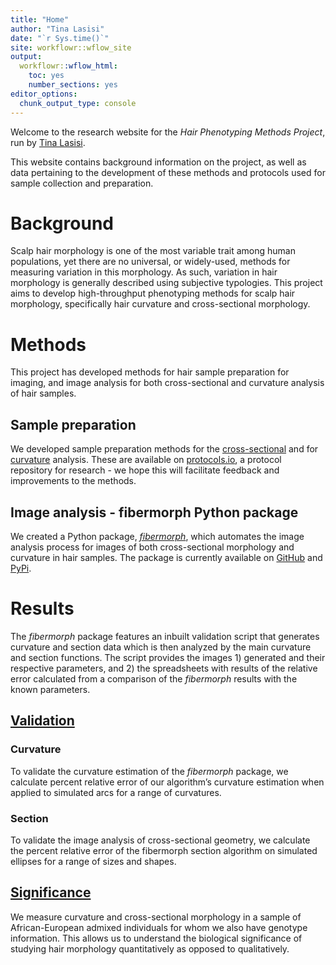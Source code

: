 ```yaml
---
title: "Home"
author: "Tina Lasisi"
date: "`r Sys.time()`"
site: workflowr::wflow_site
output:
  workflowr::wflow_html:
    toc: yes
    number_sections: yes
editor_options:
  chunk_output_type: console
---
```


Welcome to the research website for the *Hair Phenotyping Methods Project*, run by [Tina Lasisi](https://www.tinalasisi.com/).

This website contains background information on the project, as well as data pertaining to the development of these methods and protocols used for sample collection and preparation.

# Background
Scalp hair morphology is one of the most variable trait among human populations, yet there are no universal, or widely-used, methods for measuring variation in this morphology. As such, variation in hair morphology is generally described using subjective typologies. This project aims to develop high-throughput phenotyping methods for scalp hair morphology, specifically hair curvature and cross-sectional morphology. 

# Methods
This project has developed methods for hair sample preparation for imaging, and image analysis for both cross-sectional and curvature analysis of hair samples. 

## Sample preparation
We developed sample preparation methods for the [cross-sectional](https://www.protocols.io/view/sample-preparation-protocol-for-cross-sectional-mi-bbwcipaw.html) and for [curvature](https://www.protocols.io/view/sample-preparation-protocol-for-hair-fiber-curvatu-bbweipbe.html) analysis. These are available on [protocols.io](https://www.protocols.io), a protocol repository for research - we hope this will facilitate feedback and improvements to the methods. 

## Image analysis - fibermorph Python package
We created a Python package, [*fibermorph*](https://github.com/tinalasisi/fibermorph), which automates the image analysis process for images of both cross-sectional morphology and curvature in hair samples. The package is currently available on [GitHub](https://github.com/tinalasisi/fibermorph) and [PyPi](https://pypi.org/project/fibermorph/).

# Results

The *fibermorph* package features an inbuilt validation script that generates curvature and section data which is then analyzed by the main curvature and section functions. The script provides the images 1) generated and their respective parameters, and 2) the spreadsheets with results of the relative error calculated from a comparison of the *fibermorph* results with the known parameters. 

## [Validation](validation.html)

### Curvature
To validate the curvature estimation of the *fibermorph* package, we calculate percent relative error of our algorithm's curvature estimation when applied to simulated arcs for a range of curvatures.

### Section
To validate the image analysis of cross-sectional geometry, we calculate the percent relative error of the fibermorph section algorithm on simulated ellipses for a range of sizes and shapes.

## [Significance](significance.html)
We measure curvature and cross-sectional morphology in a sample of African-European admixed individuals for whom we also have genotype information. This allows us to understand the biological significance of studying hair morphology quantitatively as opposed to qualitatively. 
